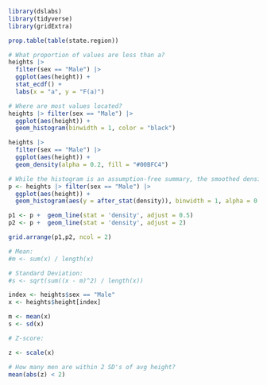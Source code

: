 ```r
library(dslabs)
library(tidyverse)
library(gridExtra)
```

```r
prop.table(table(state.region))
```

```r
# What proportion of values are less than a?
heights |>
  filter(sex == "Male") |>
  ggplot(aes(height)) +
  stat_ecdf() +
  labs(x = "a", y = "F(a)")
```

```r
# Where are most values located?
heights |> filter(sex == "Male") |> 
  ggplot(aes(height)) + 
  geom_histogram(binwidth = 1, color = "black")
```

```r
heights |> 
  filter(sex == "Male") |> 
  ggplot(aes(height)) + 
  geom_density(alpha = 0.2, fill = "#00BFC4")
```

```r

# While the histogram is an assumption-free summary, the smoothed density is based on some assumptions.
p <- heights |> filter(sex == "Male") |> 
  ggplot(aes(height)) +
  geom_histogram(aes(y = after_stat(density)), binwidth = 1, alpha = 0.5) 

p1 <- p +  geom_line(stat = 'density', adjust = 0.5)
p2 <- p +  geom_line(stat = 'density', adjust = 2) 

grid.arrange(p1,p2, ncol = 2)
```

```r
# Mean:
#m <- sum(x) / length(x)

# Standard Deviation:
#s <- sqrt(sum((x - m)^2) / length(x))
```

```r
index <- heights$sex == "Male"
x <- heights$height[index]

m <- mean(x)
s <- sd(x)
```

```r
# Z-score:

z <- scale(x)

# How many men are within 2 SD's of avg height?
mean(abs(z) < 2)
```

